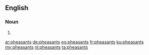 ==English==

===Noun===
{{head|en|plural}}

# {{plural of|pheasant|lang=en|nocat=1}}

[[ar:pheasants]]
[[de:pheasants]]
[[eo:pheasants]]
[[fr:pheasants]]
[[ku:pheasants]]
[[my:pheasants]]
[[nl:pheasants]]
[[ta:pheasants]]